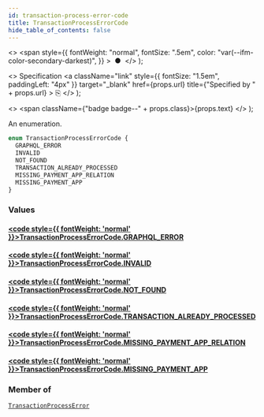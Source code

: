 ```yaml
---
id: transaction-process-error-code
title: TransactionProcessErrorCode
hide_table_of_contents: false
---
```


  <>
    <span
      style={{
        fontWeight: "normal",
        fontSize: ".5em",
        color: "var(--ifm-color-secondary-darkest)",
      }}
    >
      &nbsp;●&nbsp;
    </span>
  </>
);

  <>
    Specification
    <a
      className="link"
      style={{ fontSize: "1.5em", paddingLeft: "4px" }}
      target="\_blank"
      href={props.url}
      title={"Specified by " + props.url}
    >
      ⎘
    </a>
  </>
);

  <>
    <span className={"badge badge--" + props.class}>{props.text}</span>
  </>
);

An enumeration.

```graphql
enum TransactionProcessErrorCode {
  GRAPHQL_ERROR
  INVALID
  NOT_FOUND
  TRANSACTION_ALREADY_PROCESSED
  MISSING_PAYMENT_APP_RELATION
  MISSING_PAYMENT_APP
}
```

### Values

#### [<code style={{ fontWeight: 'normal' }}>TransactionProcessErrorCode.<b>GRAPHQL_ERROR</b></code>](#)

>

#### [<code style={{ fontWeight: 'normal' }}>TransactionProcessErrorCode.<b>INVALID</b></code>](#)

>

#### [<code style={{ fontWeight: 'normal' }}>TransactionProcessErrorCode.<b>NOT_FOUND</b></code>](#)

>

#### [<code style={{ fontWeight: 'normal' }}>TransactionProcessErrorCode.<b>TRANSACTION_ALREADY_PROCESSED</b></code>](#)

>

#### [<code style={{ fontWeight: 'normal' }}>TransactionProcessErrorCode.<b>MISSING_PAYMENT_APP_RELATION</b></code>](#)

>

#### [<code style={{ fontWeight: 'normal' }}>TransactionProcessErrorCode.<b>MISSING_PAYMENT_APP</b></code>](#)

>

### Member of

[`TransactionProcessError`](../../../storefront/miscellaneous/objects/transaction-process-error) <Badge class="secondary" text="object"/>
